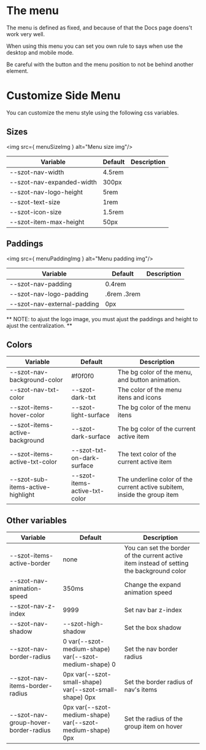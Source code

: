 
<Meta title="Components/SideMenu/Custom" />

# The menu
The menu is defined as fixed, and because of that the Docs page doens't work very well.

When using this menu you can set you own rule to says when use the desktop and mobile mode.

Be careful with the button and the menu position to not be behind another element.

# Customize Side Menu

You can customize the menu style using the following css variables.

## Sizes

<img src={ menuSizeImg } alt="Menu size img"/>

| Variable                  | Default | Description |
|---------------------------|---------|-------------|
| --szot-nav-width          | 4.5rem  |             |
| --szot-nav-expanded-width | 300px   |             |
| --szot-nav-logo-height    | 5rem    |             |
| --szot-text-size          | 1rem    |             |
| --szot-icon-size          | 1.5rem  |             |
| --szot-item-max-height    | 50px    |             |


## Paddings

<img src={ menuPaddingImg } alt="Menu padding img"/>

| Variable               | Default     | Description |
|------------------------|-------------|-------------|
| --szot-nav-padding          | 0.4rem      |             |
| --szot-nav-logo-padding     | .6rem .3rem |             |
| --szot-nav-external-padding | 0px         |             |

**
NOTE: to ajust the logo image,
you must ajust the paddings and height to ajust the centralization.
**


## Colors
| Variable                          | Default                       | Description                                                              |
|-----------------------------------|-------------------------------|--------------------------------------------------------------------------|
| --szot-nav-background-color       | #f0f0f0                       | The bg color of the menu, and button animation.                          |
| --szot-nav-txt-color              | --szot-dark-txt               | The color of the menu itens and icons                                    |
| --szot-items-hover-color          | --szot-light-surface          | The bg color of the menu itens                                           |
| --szot-items-active-background    | --szot-dark-surface           | The bg color of the current active item                                  |
| --szot-items-active-txt-color     | --szot-txt-on-dark-surface    | The text color of the current active item                                |
| --szot-sub-items-active-highlight | --szot-items-active-txt-color | The underline color of the current active subitem, inside the group item |


## Other variables
| Variable                             | Default                                                   | Description                                                                               |
|--------------------------------------|-----------------------------------------------------------|-------------------------------------------------------------------------------------------|
| --szot-items-active-border           | none                                                      | You can set the border of the current active item instead of setting the background color |
| --szot-nav-animation-speed           | 350ms                                                     | Change the expand animation speed                                                         |
| --szot-nav-z-index                   | 9999                                                      | Set nav bar z-index                                                                       |
| --szot-nav-shadow                    | --szot-high-shadow                                        | Set the box shadow                                                                        |
| --szot-nav-border-radius             | 0 var(--szot-medium-shape) var(--szot-medium-shape) 0     | Set the nav border radius                                                                 |
| --szot-nav-items-border-radius       | 0px var(--szot-small-shape) var(--szot-small-shape) 0px   | Set the border radius of nav's items                                                      |
| --szot-nav-group-hover-border-radius | 0px var(--szot-medium-shape) var(--szot-medium-shape) 0px | Set the radius of the group item on hover                                                 |
